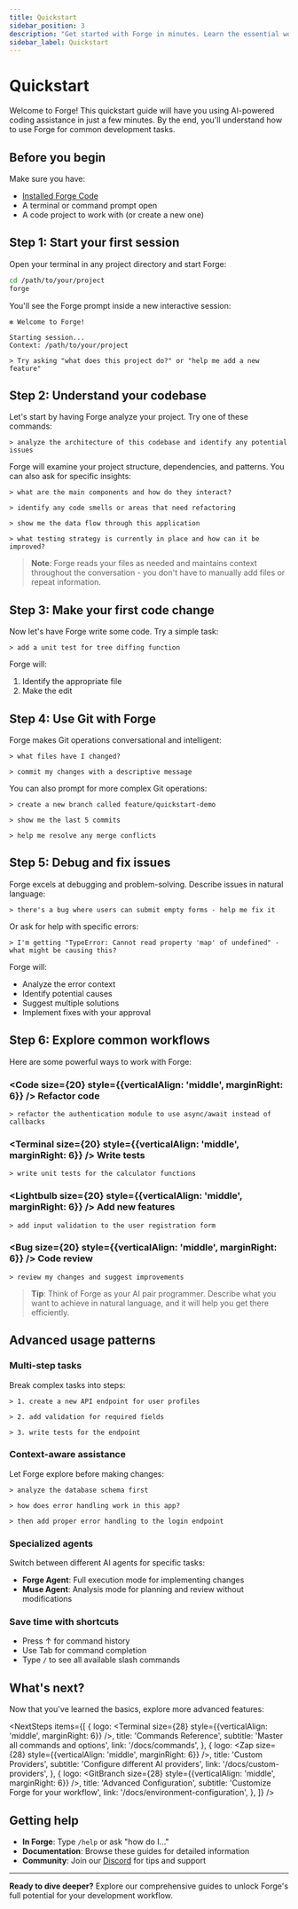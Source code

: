 ```yaml
---
title: Quickstart
sidebar_position: 3
description: "Get started with Forge in minutes. Learn the essential workflows and commands to enhance your development process with AI assistance."
sidebar_label: Quickstart
---
```



# Quickstart

Welcome to Forge! This quickstart guide will have you using AI-powered coding assistance in just a few minutes. By the end, you'll understand how to use Forge for common development tasks.

## Before you begin

Make sure you have:

* [Installed Forge Code](/docs/installation)
* A terminal or command prompt open
* A code project to work with (or create a new one)

## Step 1: Start your first session

Open your terminal in any project directory and start Forge:

```bash
cd /path/to/your/project
forge
```

You'll see the Forge prompt inside a new interactive session:

```
✻ Welcome to Forge!

Starting session...
Context: /path/to/your/project

> Try asking "what does this project do?" or "help me add a new feature"
```

## Step 2: Understand your codebase

Let's start by having Forge analyze your project. Try one of these commands:

```
> analyze the architecture of this codebase and identify any potential issues
```

Forge will examine your project structure, dependencies, and patterns. You can also ask for specific insights:

```
> what are the main components and how do they interact?
```

```
> identify any code smells or areas that need refactoring
```

```
> show me the data flow through this application
```

```
> what testing strategy is currently in place and how can it be improved?
```

> **Note**: Forge reads your files as needed and maintains context throughout the conversation - you don't have to manually add files or repeat information.

## Step 3: Make your first code change

Now let's have Forge write some code. Try a simple task:

```
> add a unit test for tree diffing function
```

Forge will:

1. Identify the appropriate file
2. Make the edit


## Step 4: Use Git with Forge

Forge makes Git operations conversational and intelligent:

```
> what files have I changed?
```

```
> commit my changes with a descriptive message
```

You can also prompt for more complex Git operations:

```
> create a new branch called feature/quickstart-demo
```

```
> show me the last 5 commits
```

```
> help me resolve any merge conflicts
```

## Step 5: Debug and fix issues

Forge excels at debugging and problem-solving. Describe issues in natural language:

```
> there's a bug where users can submit empty forms - help me fix it
```

Or ask for help with specific errors:

```
> I'm getting "TypeError: Cannot read property 'map' of undefined" - what might be causing this?
```

Forge will:

* Analyze the error context
* Identify potential causes
* Suggest multiple solutions
* Implement fixes with your approval

## Step 6: Explore common workflows

Here are some powerful ways to work with Forge:

### <Code size={20} style={{verticalAlign: 'middle', marginRight: 6}} /> **Refactor code**

```
> refactor the authentication module to use async/await instead of callbacks
```

### <Terminal size={20} style={{verticalAlign: 'middle', marginRight: 6}} /> **Write tests**

```
> write unit tests for the calculator functions
```

### <Lightbulb size={20} style={{verticalAlign: 'middle', marginRight: 6}} /> **Add new features**

```
> add input validation to the user registration form
```

### <Bug size={20} style={{verticalAlign: 'middle', marginRight: 6}} /> **Code review**

```
> review my changes and suggest improvements
```

> **Tip**: Think of Forge as your AI pair programmer. Describe what you want to achieve in natural language, and it will help you get there efficiently.


## Advanced usage patterns

### Multi-step tasks

Break complex tasks into steps:

```
> 1. create a new API endpoint for user profiles
```

```
> 2. add validation for required fields  
```

```
> 3. write tests for the endpoint
```

### Context-aware assistance

Let Forge explore before making changes:

```
> analyze the database schema first
```

```
> how does error handling work in this app?
```

```
> then add proper error handling to the login endpoint
```

### Specialized agents

Switch between different AI agents for specific tasks:

- **Forge Agent**: Full execution mode for implementing changes
- **Muse Agent**: Analysis mode for planning and review without modifications


### Save time with shortcuts

* Press ↑ for command history
* Use Tab for command completion  
* Type `/` to see all available slash commands

## What's next?

Now that you've learned the basics, explore more advanced features:


<NextSteps
  items={[
    {
      logo: <Terminal size={28} style={{verticalAlign: 'middle', marginRight: 6}} />,
      title: 'Commands Reference',
      subtitle: 'Master all commands and options',
      link: '/docs/commands',
    },
    {
      logo: <Zap size={28} style={{verticalAlign: 'middle', marginRight: 6}} />,
      title: 'Custom Providers',
      subtitle: 'Configure different AI providers',
      link: '/docs/custom-providers',
    },
    {
      logo: <GitBranch size={28} style={{verticalAlign: 'middle', marginRight: 6}} />,
      title: 'Advanced Configuration',
      subtitle: 'Customize Forge for your workflow',
      link: '/docs/environment-configuration',
    },
  ]}
/>

## Getting help

* **In Forge**: Type `/help` or ask "how do I..."
* **Documentation**: Browse these guides for detailed information
* **Community**: Join our [Discord](https://discord.gg/kRZBPpkgwq) for tips and support

---

**Ready to dive deeper?** Explore our comprehensive guides to unlock Forge's full potential for your development workflow.